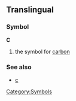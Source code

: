 ==Translingual==
===Symbol===
'''C'''
#{{chemistry}} the symbol for [[carbon]]
===See also===
*[[c]]
[[Category:Symbols]]